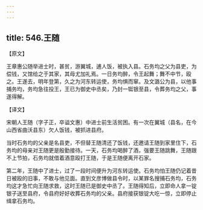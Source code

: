 ```yaml
---
---
---
```

title: 546.王随
---



【原文】

王章惠公随举进士时，甚贫，游翼城，逋人饭，被执入县。石务均之父为县吏，为偿钱，又馆给之于其家，其母尤加礼焉。一日务均醉，令王起舞；舞不中节，殴之。王遂去，明年登第，久之为河东转运使，务均惧而窜。及文潞公为县，以他事捕务均，务均急往投王，王已为御史中丞矣，乃封一铤银至县，令葬务均之父，事遂得解。

【译文】

宋朝人王随（字子正，卒谥文惠）中进士前生活贫困。有一次在翼城（县名，在今山西省曲沃县东）欠人饭钱，被抓进县府。

当时石务均的父亲是名县吏，不但替王随清还了饭钱，还邀请王随到家里住下，石务均的母亲对王随更是殷勤接待。一天，石务均喝醉了酒，强要王随跳舞，王随跟不上节拍，石务均就借着酒意殴打王随，于是王随便离开石家。

第二年，王随中了进士，过了一段时间便升为河东转运使。石务均怕王随仍记着昔日被殴的旧事，不敢与他见面。直到文彦博做县令时，以某罪名搜捕石务均，石务均这才急忙向王随求救，这时王随已是御史中丞了。王随得知后，立即命人拿一锭银子送至县府，令县府好好收葬石务均的父亲。县府接获银锭大吃一惊，立即停止缉拿石务均。